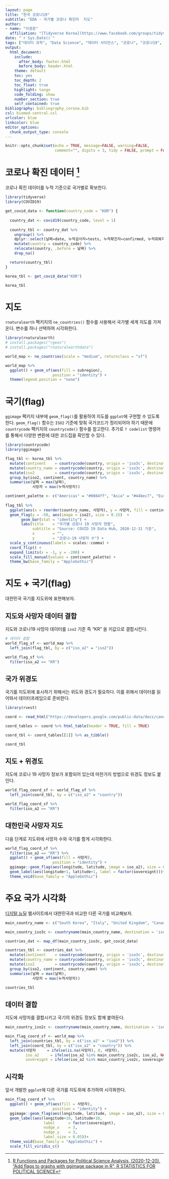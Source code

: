 ```yaml
---
layout: page
title: "한국 코로나19"
subtitle: "EDA - 국가별 코로나 확진자  지도"
author:
- name: "이광춘"
  affiliation: "[Tidyverse Korea](https://www.facebook.com/groups/tidyverse/)"
date: "`r Sys.Date()`"
tags: ["데이터 과학", "Data Science", "데이터 사이언스", "코로나", "코로나19", "covid-19", "corona", "국기", "flag", "지도"]
output:
  html_document: 
    include:
      after_body: footer.html
      before_body: header.html
    theme: default
    toc: yes
    toc_depth: 2
    toc_float: true
    highlight: tango
    code_folding: show
    number_section: true
    self_contained: true
bibliography: bibliography_corona.bib
csl: biomed-central.csl
urlcolor: blue
linkcolor: blue
editor_options: 
  chunk_output_type: console
---
```


```r
knitr::opts_chunk$set(echo = TRUE, message=FALSE, warning=FALSE,
                      comment="", digits = 3, tidy = FALSE, prompt = FALSE, fig.align = 'center')

```

<center>
</center>

# 코로나 확진 데이터 [^flag-corona] {#corona-flag-data}

[^flag-corona]: [R Functions and Packages for Political Science Analysis, (2020-12-20), "Add flags to graphs with ggimage package in R", R STATISTICS FOR POLITICAL SCIENCE](https://rforpoliticalscience.com/2020/12/22/add-flags-to-graphs-with-ggimage-package-in-r/)

코로나 확진 데이터를 누적 기준으로 국가별로 확보한다.


```r
library(tidyverse)
library(COVID19)

get_covid_data <- function(country_code = "KOR") {
  
  country_dat <- covid19(country_code, level = 1)
  
  country_tbl <- country_dat %>% 
    ungroup() %>% 
    dplyr::select(날짜=date, 누적검사자=tests, 누적확진자=confirmed, 누적회복자=recovered, 누적사망자=deaths) %>% 
    mutate(country = country_code) %>% 
    relocate(country, .before = 날짜) %>% 
    drop_na()

  return(country_tbl)
}

korea_tbl <- get_covid_data("KOR")

korea_tbl
```

# 지도 {#flag-map}

`rnaturalearth` 팩키지의 `ne_countries()` 함수를 사용해서 국가별 세계 지도를 가져온다.
변수를 하나 선택하여 시각화한다.

```r
library(rnaturalearth)
# install.packages("rgeos")
# install.packages("rnaturalearthdata")

world_map <- ne_countries(scale = "medium", returnclass = "sf")

world_map %>%
  ggplot() + geom_sf(aes(fill = subregion), 
                     position = "identity") +
  theme(legend.position = "none")

```

# 국기(flag) {#country-flag}

`ggimage` 팩키지 내부에 `geom_flag()`를 활용하여 지도를 `ggplot`에 구현할 수 있도록 한다.
`geom_flag()` 함수는 `ISO2` 기준에 맞춰 국가코드가 정리되어야 하기 때문에 `countrycode` 팩키지의 
`countrycode()` 함수를 참고한다. 추가로 `? codelist` 명령어를 통해서 다양한 변환에 대한 코드집을 확인할 수 있다.

```r
library(countrycode)
library(ggimage)

flag_tbl <- korea_tbl %>% 
  mutate(continent    = countrycode(country, origin = 'iso3c', destination = 'continent')) %>%
  mutate(country_name = countrycode(country, origin = 'iso3c', destination = 'country.name')) %>% 
  mutate(iso2         = countrycode(country, origin = 'iso3c', destination = 'iso2c')) %>% 
  group_by(iso2, continent, country_name) %>% 
  summarise(날짜 = max(날짜),
            사망자 = max(누적사망자))

continent_palette <- c("Americas" = "#0084ff", "Asia" = "#44bec7", "Europe" = "#ffc300", "Oceania" = "#fa3c4c")
  
flag_tbl %>% 
  ggplot(aes(x = reorder(country_name, 사망자), y = 사망자, fill = continent)) + 
  geom_flag(y = -50, aes(image = iso2), size = 0.15)  +
       geom_bar(stat = "identity") + 
       labs(title    = "국가별 코로나 19 사망자 현황",
            subtitle = "Source: COVID 19 Data Hub, 2020-12-31 기준",
            x        = "",
            y        = "코로나-19 사망자 수") +
  scale_y_continuous(labels = scales::comma) +
  coord_flip() +
  expand_limits(x = -1, y = -200) +
  scale_fill_manual(values = continent_palette) +
  theme_bw(base_family = "AppleGothic")

```

# 지도 + 국기(flag) {#country-flag-map}

대한민국 국기를 지도위에 표현해보자.

## 지도와 사망자 데이터 결합 {#country-flag-map-merge}

지도와 코로나19 사망자 데이터를 `iso2` 기준 즉 "KR" 을 키값으로 결합시킨다.

```r
# 데이터 결합
world_flag_sf <- world_map %>% 
  left_join(flag_tbl, by = c("iso_a2" = "iso2"))

world_flag_sf %>% 
  filter(iso_a2 == "KR")
```

## 국가 위경도 {#country-flag-map-lnglat}

국기를 지도위에 표시하기 위해서는 위도와 경도가 필요하다. 이를 위해서 데이터를 읽어와서 데이터프레임으로 준비한다.

```r
library(rvest)

coord <- read_html("https://developers.google.com/public-data/docs/canonical/countries_csv")

coord_tables <- coord %>% html_table(header = TRUE, fill = TRUE)

coord_tbl <- coord_tables[[1]] %>% as_tibble()

coord_tbl
```

## 지도 + 위경도 {#country-flag-map-lnglat-merge}

지도에 코로나 19 사망자 정보가 포함되어 있는데 마찬가지 방법으로 위경도 정보도 붙인다.

```r
world_flag_coord_sf <- world_flag_sf %>% 
  left_join(coord_tbl, by = c("iso_a2" = "country"))

world_flag_coord_sf %>% 
  filter(iso_a2 == "KR")
```

## 대한민국 사망자 지도 {#country-flag-map-lnglat-merge-viz}

다음 단계로 지도위에 사망자 수와 국기를 함게 시각화한다.

```r
world_flag_coord_sf %>% 
  filter(iso_a2 == "KR") %>% 
  ggplot() + geom_sf(aes(fill = 사망자), 
                     position = "identity") +
  ggimage::geom_flag(aes(longitude, latitude, image = iso_a2), size = 0.2) +
  geom_label(aes(longitude+1, latitude+1, label = factor(sovereignt)))+
  theme_void(base_family = "AppleGothic")
```


# 주요 국가 시각화 {#get-main-country-viz}

[디지털 뉴딜](https://statkclee.github.io/ds-authoring/krila-digital-new-deal-text.html) 웹사이트에서 대한민국과 비교한 다른 국가를 비교해보자. 

```r
main_country_name <- c("South Korea", "Italy", "United Kingdom", "Canada", "France", "Australia", "Spain", "United States", "India", "People's Republic of China", "Russia")

main_country_iso3c <- countryname(main_country_name, destination = 'iso3c')

countries_dat <- map_df(main_country_iso3c, get_covid_data)

countries_tbl <- countries_dat %>% 
  mutate(continent    = countrycode(country, origin = 'iso3c', destination = 'continent')) %>%
  mutate(country_name = countrycode(country, origin = 'iso3c', destination = 'country.name')) %>% 
  mutate(iso2         = countrycode(country, origin = 'iso3c', destination = 'iso2c')) %>% 
  group_by(iso2, continent, country_name) %>% 
  summarise(날짜 = max(날짜),
            사망자 = max(누적사망자))

countries_tbl
```

## 데이터 결합 {#main-country-merge}

지도에 사망자를 결합시키고 국기의 위경도 정보도 함께 붙여둔다.

```r
main_country_iso2c <- countryname(main_country_name, destination = 'iso2c')

main_flag_coord_sf <- world_map %>% 
  left_join(countries_tbl, by = c("iso_a2" = "iso2")) %>% 
  left_join(coord_tbl, by = c("iso_a2" = "country")) %>% 
  mutate(사망자     = ifelse(is.na(사망자), 0, 사망자),
         iso_a2     = ifelse(iso_a2 %in% main_country_iso2c, iso_a2, NA),
         sovereignt = ifelse(iso_a2 %in% main_country_iso2c, sovereignt, NA))

```


## 시각화 {#get-main-country-viz}

앞서 개발한 `ggplot`에 다른 국가를 지도위에 추가하여 시각화한다.

```r

main_flag_coord_sf %>% 
  ggplot() + geom_sf(aes(fill = 사망자), 
                     position = "identity") +
  ggimage::geom_flag(aes(longitude, latitude, image = iso_a2), size = 0.03) +
  geom_label(aes(longitude+10, latitude+10, 
                 label      = factor(sovereignt),
                 nudge_x    = 3,
                 nudge_y    = 3,
                 label.size = 0.05))+
  theme_void(base_family = "AppleGothic") + 
  scale_fill_viridis_c()
```



